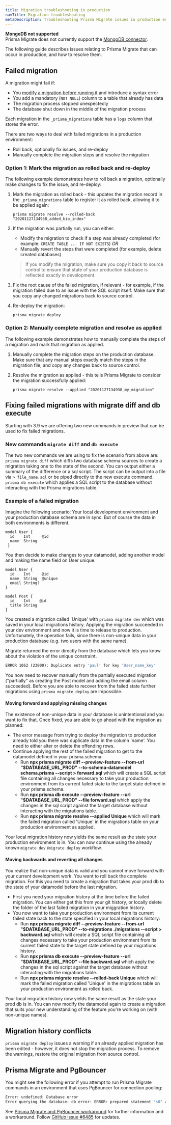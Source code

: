 ```yaml
---
title: Migration troubleshooting in production
navTitle: Migration troubleshooting
metaDescription: Troubleshooting Prisma Migrate issues in production environments.
---
```


<TopBlock>

<Admonition type="warning">

**MongoDB not supported** <br />
Prisma Migrate does not currently support the [MongoDB connector](/concepts/database-connectors/mongodb).

</Admonition>

The following guide describes issues relating to Prisma Migrate that can occur in production, and how to resolve them.

</TopBlock>

## Failed migration

A migration might fail if:

- You [modify a migration before running it](/concepts/components/prisma-migrate#customizing-migrations) and introduce a syntax error
- You add a mandatory (`NOT NULL`) column to a table that already has data
- The migration process stopped unexpectedly
- The database shut down in the middle of the migration process

Each migration in the `_prisma_migrations` table has a `logs` column that stores the error.

There are two ways to deal with failed migrations in a production environment:

- Roll back, optionally fix issues, and re-deploy
- Manually complete the migration steps and resolve the migration

### Option 1: Mark the migration as rolled back and re-deploy

The following example demonstrates how to roll back a migration, optionally make changes to fix the issue, and re-deploy:

1. Mark the migration as rolled back - this updates the migration record in the `_prisma_migrations` table to register it as rolled back, allowing it to be applied again:

   ```terminal
   prisma migrate resolve --rolled-back "20201127134938_added_bio_index"
   ```

1. If the migration was partially run, you can either:

   - Modify the migration to check if a step was already completed (for example: `CREATE TABLE ... IF NOT EXISTS`) _OR_
   - Manually revert the steps that were completed (for example, delete created databases)

   > If you modify the migration, make sure you copy it back to source control to ensure that state of your production database is reflected exactly in development.

1. Fix the root cause of the failed migration, if relevant - for example, if the migration failed due to an issue with the SQL script itself. Make sure that you copy any changed migrations back to source control.

1. Re-deploy the migration:

   ```terminal
   prisma migrate deploy
   ```

### Option 2: Manually complete migration and resolve as applied

The following example demonstrates how to manually complete the steps of a migration and mark that migration as applied.

1. Manually complete the migration steps on the production database. Make sure that any manual steps exactly match the steps in the migration file, and copy any changes back to source control.

1. Resolve the migration as applied - this tells Prisma Migrate to consider the migration successfully applied:

   ```terminal
   prisma migrate resolve --applied "20201127134938_my_migration"
   ```

## Fixing failed migrations with migrate diff and db execute

Starting with 3.9 we are offering two new commands in preview that can be used to fix failed migrations.

### New commands `migrate diff` and `db execute`

The two new commands we are using to fix the scenario from above are:
`prisma migrate diff` which diffs two database schema sources to create a migration taking one to the state of the second. You can output either a summary of the difference or a sql script. The script can be output into a file via `> file_name.sql` or be piped directly to the new execute command.
`prisma db execute` which applies a SQL script to the database without interacting with the Prisma migrations table.

### Example of a failed migration

Imagine the following scenario: Your local development environment and your production database schema are in sync. But of course the data in both environments is different.

```
model User {
  id    Int     @id
  name  String
 }
```

You then decide to make changes to your datamodel, adding another model and making the name field on User unique:

```
model User {
  id    Int     @id
  name  String  @unique
  email String?
}

model Post {
  id    Int    @id
  title String
}
```

You created a migration called 'Unique' with `prisma migrate dev` which was saved in your local migrations history. Applying the migration succeeded in your dev environment and now it is time to release to production. Unfortunately, the operation fails, since there is non-unique data in your production database (e.g. two users with the same name).

Migrate returned the error directly from the database which lets you know about the violation of the unique constraint.

```bash
ERROR 1062 (23000): Duplicate entry 'paul' for key 'User_name_key'
```

You now need to recover manually from the partially executed migration ("partially" as creating the Post model and adding the email column succeeded). Before you are able to recover from the failed state further migrations using `prisma migrate deploy` are impossible.

#### Moving forward and applying missing changes

The existence of non-unique data in your database is unintentional and you want to fix that. Once fixed, you are able to go ahead with the migration as planned:

- The error message from trying to deploy the migration to production already told you there was duplicate data in the column 'name'. You need to either alter or delete the offending rows.
- Continue applying the rest of the failed migration to get to the datamodel defined in your prisma.schema:
  - Run **npx prisma migrate diff --preview-feature --from-url "$DATABASE_URL_PROD" --to-schema-datamodel schema.prisma --script > forward.sql** which will create a SQL script file containing all changes necessary to take your production environment from its current failed state to the target state defined in your prisma.schema.
  - Run **npx prisma db execute --preview-feature --url "$DATABASE_URL_PROD" --file forward.sql** which apply the changes in the sql script against the target database without interacting with the migrations table.
  - Run **npx prisma migrate resolve --applied Unique** which will mark the failed migration called 'Unique' in the migrations table on your production environment as applied.

Your local migration history now yields the same result as the state your production environment is in. You can now continue using the already known `migrate dev` /`migrate deploy` workflow.

#### Moving backwards and reverting all changes

You realize that non-unique data is valid and you cannot move forward with your current development work. You want to roll back the complete migration. For this you need to create a migration that takes your prod db to the state of your datamodel before the last migration.

- First you need your migration history at the time before the failed migration. You can either get this from your git history, or locally delete the folder of the last failed migration in your miggration history.
- You now want to take your production environment from its current failed state back to the state specified in your local migrations history:
  - Run **npx prisma migrate diff --preview-feature --from-url "$DATABASE_URL_PROD" --to-migrations ./migrations --script > backward.sql** which will create a SQL script file containing all changes necessary to take your production environment from its current failed state to the target state defined by your migrations history.
  - Run **npx prisma db execute --preview-feature --url "$DATABASE_URL_PROD" --file backward.sql** which apply the changes in the sql script against the target database without interacting with the migrations table.
  - Run **npx prisma migrate resolve --rolled-back Unique** which will mark the failed migration called 'Unique' in the migrations table on your production environment as rolled back.

Your local migration history now yields the same result as the state your prod db is in. You can now modify the datamodel again to create a migration that suits your new understanding of the feature you're working on (with non-unique names).

## Migration history conflicts

`prisma migrate deploy` issues a warning if an already applied migration has been edited - however, it does not stop the migration process. To remove the warnings, restore the original migration from source control.

## Prisma Migrate and PgBouncer

You might see the following error if you attempt to run Prisma Migrate commands in an environment that uses PgBouncer for connection pooling:

```bash
Error: undefined: Database error
Error querying the database: db error: ERROR: prepared statement "s0" already exists
```

See [Prisma Migrate and PgBouncer workaround](/guides/performance-and-optimization/connection-management/configure-pg-bouncer) for further information and a workaround. Follow [GitHub issue #6485](https://github.com/prisma/prisma/issues/6485) for updates.
